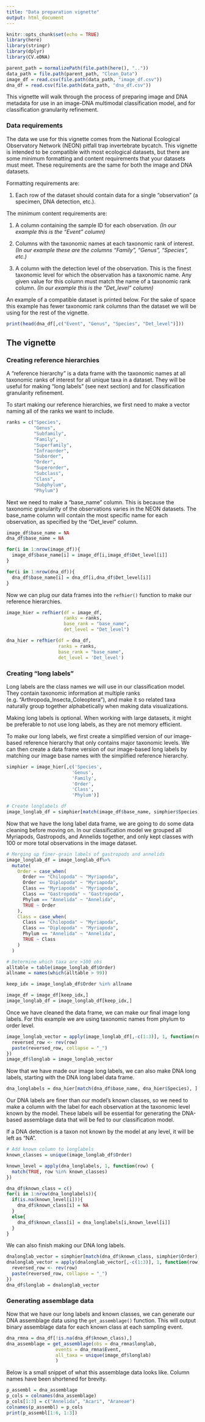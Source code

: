 ```yaml
---
title: "Data preparation vignette"
output: html_document
---
```


```r
knitr::opts_chunk$set(echo = TRUE)
library(here)
library(stringr)
library(dplyr)
library(CV.eDNA)

parent_path = normalizePath(file.path(here(), ".."))
data_path = file.path(parent_path, "Clean_Data")
image_df = read.csv(file.path(data_path, "image_df.csv"))
dna_df = read.csv(file.path(data_path, "dna_df.csv"))

```

This vignette will walk through the process of preparing image and DNA metadata for use in an image-DNA multimodal classification model, and for classification granularity refinement.

### Data requirements

The data we use for this vignette comes from the National Ecological Observatory Network (NEON) pitfall trap invertebrate bycatch. This vignette is intended to be compatible with most ecological datasets, but there are some minimum formatting and content requirements that your datasets must meet. These requirements are the same for both the image and DNA datasets. 

Formatting requirements are:

1. Each row of the dataset should contain data for a single "observation" (a specimen, DNA detection, etc.).

The minimum content requirements are:

1. A column containing the sample ID for each observation. *(In our example this is the "Event" column)*

2. Columns with the taxonomic names at each taxonomic rank of interest. *(In our example these are the columns "Family", "Genus", "Species", etc.)* 

3. A column with the detection level of the observation. This is the finest taxonomic level for which the observation has a taxonomic name. Any given value for this column must match the name of a taxonomic rank column. *(In our example this is the "Det_level" column)*

An example of a compatible dataset is printed below. For the sake of space this example has fewer taxonomic rank columns than the dataset we will be using for the rest of the vignette.

```r
print(head(dna_df[,c("Event", "Genus", "Species", "Det_level")]))
```

## The vignette

### Creating reference hierarchies

A "reference hierarchy" is a data frame with the taxonomic names at all taxonomic ranks of interest for all unique taxa in a dataset. They will be useful for making "long labels" (see next section) and for classification granularity refinement.

To start making our reference hierarchies, we first need to make a vector naming all of the ranks we want to include.

```r
ranks = c("Species", 
          "Genus", 
          "Subfamily", 
          "Family", 
          "Superfamily", 
          "Infraorder", 
          "Suborder", 
          "Order", 
          "Superorder", 
          "Subclass", 
          "Class", 
          "Subphylum", 
          "Phylum")
```

Next we need to make a "base_name" column. This is because the taxonomic granularity of the observations varies in the NEON datasets. The base_name column will contain the most specific name for each observation, as specified by the "Det_level" column.

```r
image_df$base_name = NA
dna_df$base_name = NA

for(i in 1:nrow(image_df)){
  image_df$base_name[i] = image_df[i,image_df$Det_level[i]]
}

for(i in 1:nrow(dna_df)){
  dna_df$base_name[i] = dna_df[i,dna_df$Det_level[i]]
}


```

Now we can plug our data frames into the `refhier()` function to make our reference hierarchies.

```r
image_hier = refhier(df = image_df,
                     ranks = ranks, 
                     base_rank = "base_name",
                     det_level = "Det_level")

dna_hier = refhier(df = dna_df,
                   ranks = ranks,
                   base_rank = "base_name",
                   det_level = 'Det_level')

```

### Creating "long labels"

Long labels are the class names we will use in our classification model. They contain taxonomic information at multiple ranks (e.g. "Arthropoda_Insecta_Coleoptera"), and make it so related taxa naturally group together alphabetically when making data visualizations. 

Making long labels is optional. When working with large datasets, it might be preferable to not use long labels, as they are not memory efficient.

To make our long labels, we first create a simplified version of our image-based reference hierarchy that only contains major taxonomic levels. We can then create a data frame version of our image-based long labels by matching our image base names with the simplified reference hierarchy.

```r
simphier = image_hier[,c('Species',
                        'Genus',
                        'Family',
                        'Order',
                        'Class',
                        'Phylum')]

# Create longlabels df
image_longlab_df = simphier[match(image_df$base_name, simphier$Species), ]

```

Now that we have the long label data frame, we are going to do some data cleaning before moving on. In our classification model we grouped all Myriapods, Gastropods, and Annelids together, and only kept classes with 100 or more total observations in the image dataset.

```r
# Merging up finer-grain labels of gastropods and annelids
image_longlab_df = image_longlab_df%>%
  mutate(
    Order = case_when(
      Order == "Chilopoda" ~ "Myriapoda",
      Order == "Diplopoda" ~ "Myriapoda",
      Class == "Myriapoda" ~ "Myriapoda",
      Class == "Gastropoda" ~ "Gastropoda",
      Phylum == "Annelida" ~ "Annelida",
      TRUE ~ Order
    ),
    Class = case_when(
      Class == "Chilopoda" ~ "Myriapoda",
      Class == "Diplopoda" ~ "Myriapoda",
      Phylum == "Annelida" ~ "Annelida",
      TRUE ~ Class
    )
  )

# Determine which taxa are >100 obs
alltable = table(image_longlab_df$Order)
allname = names(which(alltable > 99))

keep_idx = image_longlab_df$Order %in% allname

image_df = image_df[keep_idx,]
image_longlab_df = image_longlab_df[keep_idx,]
```

Once we have cleaned the data frame, we can make our final image long labels. For this example we are using taxonomic names from phylum to order level.

```r

image_longlab_vector = apply(image_longlab_df[,-c(1:3)], 1, function(row) {
  reversed_row <- rev(row)
  paste(reversed_row, collapse = "_")
})
image_df$longlab = image_longlab_vector

```

Now that we have made our image long labels, we can also make DNA long labels, starting with the DNA long label data frame.

```r
dna_longlabels = dna_hier[match(dna_df$base_name, dna_hier$Species), ]

```

Our DNA labels are finer than our model's known classes, so we need to make a column with the label for each observation at the taxonomic level known by the model. These labels will be essential for generating the DNA-based assemblage data that will be fed to our classification model.

If a DNA detection is a taxon not known by the model at any level, it will be left as "NA".

```r
# Add known column to longlabels
known_classes = unique(image_longlab_df$Order)

known_level = apply(dna_longlabels, 1, function(row) {
  match(TRUE, row %in% known_classes)
})

dna_df$known_class = c()
for(i in 1:nrow(dna_longlabels)){
  if(is.na(known_level[i])){
    dna_df$known_class[i] = NA
  }
  else{
    dna_df$known_class[i] = dna_longlabels[i,known_level[i]]
  }
}
```

We can also finish making our DNA long labels.

```r
dnalonglab_vector = simphier[match(dna_df$known_class, simphier$Order), ]
dnalonglab_vector = apply(dnalonglab_vector[,-c(1:3)], 1, function(row) {
  reversed_row <- rev(row)
  paste(reversed_row, collapse = "_")
})
dna_df$longlab = dnalonglab_vector
```

### Generating assemblage data

Now that we have our long labels and known classes, we can generate our DNA assemblage data using the `get_assemblage()` function. This will output binary assemblage data for each known class at each sampling event.

```r
dna_rmna = dna_df[!is.na(dna_df$known_class),]
dna_assemblage = get_assemblage(obs = dna_rmna$longlab,
                  events = dna_rmna$Event,
                  all_taxa = unique(image_df$longlab)
                  )
```

Below is a small snippet of what this assemblage data looks like. Column names have been shortened for brevity.

```r
p_assembl = dna_assemblage
p_cols = colnames(dna_assemblage)
p_cols[1:3] = c("Annelida", "Acari", "Araneae")
colnames(p_assembl) = p_cols
print(p_assembl[1:6, 1:3])
```
